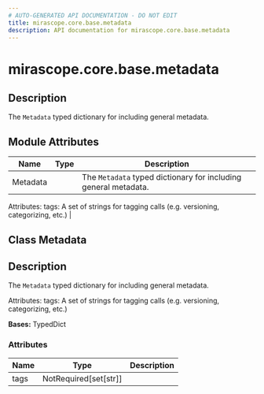 ```yaml
---
# AUTO-GENERATED API DOCUMENTATION - DO NOT EDIT
title: mirascope.core.base.metadata
description: API documentation for mirascope.core.base.metadata
---
```


# mirascope.core.base.metadata

<ApiType type="Module" />

## Description

The `Metadata` typed dictionary for including general metadata.

## Module Attributes

| Name | Type | Description |
| ---- | ---- | ----------- |
| Metadata |  | The `Metadata` typed dictionary for including general metadata.

Attributes:
    tags: A set of strings for tagging calls (e.g. versioning, categorizing, etc.) |

## Class Metadata

<ApiType type="Class" />

## Description

The `Metadata` typed dictionary for including general metadata.

Attributes:
    tags: A set of strings for tagging calls (e.g. versioning, categorizing, etc.)

**Bases:** TypedDict

### Attributes

| Name | Type | Description |
| ---- | ---- | ----------- |
| tags | NotRequired[set[str]] |  |


